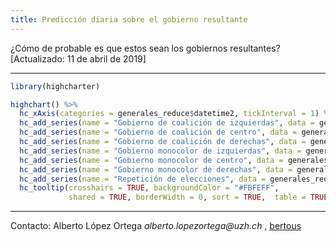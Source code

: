 ```yaml
---
title: Predicción diaria sobre el gobierno resultante
---
```


¿Cómo de probable es que estos sean los gobiernos resultantes? [Actualizado: 11 de abril de 2019]



_________________

```r
library(highcharter)

highchart() %>% 
  hc_xAxis(categories = generales_reduce$datetime2, tickInterval = 1) %>% 
  hc_add_series(name = "Gobierno de coalición de izquierdas", data = generales_reduce$coalition_left , color = "#9A0000") %>% 
  hc_add_series(name = "Gobierno de coalición de centro", data = generales_reduce$coalition_center, color= "#C57420") %>% 
  hc_add_series(name = "Gobierno de coalición de derechas", data = generales_reduce$coalition_right, color = "#0000BA") %>% 
  hc_add_series(name = "Gobierno monocolor de izquierdas", data = generales_reduce$singlecolor_left, color= "#FF3827") %>% 
  hc_add_series(name = "Gobierno monocolor de centro", data = generales_reduce$singlecolor_center, color= "#FF9300") %>% 
  hc_add_series(name = "Gobierno monocolor de derechas", data = generales_reduce$singlecolor_right, color= "#04AAFF") %>% 
  hc_add_series(name = "Repetición de elecciones", data = generales_reduce$repetition_elections, color= "#A9A9A9")   %>% 
  hc_tooltip(crosshairs = TRUE, backgroundColor = "#FBFEFF",
             shared = TRUE, borderWidth = 0, sort = TRUE,  table = TRUE)


```

_____

Contacto: Alberto López Ortega _alberto.lopezortega@uzh.ch_ , [bertous](https://twitter.com/bertous)

